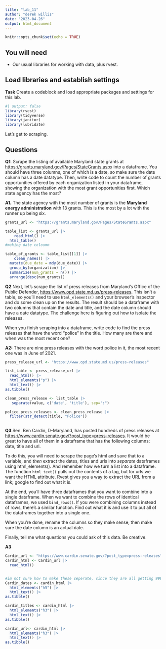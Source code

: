 ```yaml
---
title: "lab_11"
author: "derek willis"
date: "2023-04-26"
output: html_document
---
```


```r
knitr::opts_chunk$set(echo = TRUE)
```

## You will need

-   Our usual libraries for working with data, plus rvest.

## Load libraries and establish settings

**Task** Create a codeblock and load appropriate packages and settings for this lab.

```r
#| output: false
library(rvest)
library(tidyverse)
library(janitor)
library(lubridate)
```

Let's get to scraping.

## Questions

**Q1**. Scrape the listing of available Maryland state grants at <https://grants.maryland.gov/Pages/StateGrants.aspx> into a dataframe. You should have three columns, one of which is a date, so make sure the date column has a date datatype. Then, write code to count the number of grants opportunities offered by each organization listed in your dataframe, showing the organization with the most grant opportunities first. Which state agency has the most?

**A1.** The state agency with the most number of grants is the **Maryland energy administration** with 13 grants. This is the most by a lot with the runner up being six.

```r
grants_url <- "https://grants.maryland.gov/Pages/StateGrants.aspx"

table_list <- grants_url |>
    read_html() |>
  html_table()
#making date coloumn 

table_of_grants <- table_list[[1]] |>
    clean_names() |>
  mutate(due_date = mdy(due_date)) |>
  group_by(organization) |>
  summarize(num_grants = n()) |>
  arrange(desc(num_grants))
```

**Q2** Next, let's scrape the list of press releases from Maryland's Office of the Public Defender, <https://www.opd.state.md.us/press-releases>. This isn't a table, so you'll need to use `html_elements()` and your browser's inspector and do some clean up on the results. The result should be a dataframe with two columns that contain the date and title, and the date column should have a date datatype. The challenge here is figuring out how to isolate the releases.

When you finish scraping into a dataframe, write code to find the press releases that have the word "police" in the title. How many are there and when was the most recent one?

**A2:** There are nine press releases with the word police in it, the most recent one was in June of 2021.

```r
press_release_url <- "https://www.opd.state.md.us/press-releases"

list_table <- press_release_url |>
  read_html() |>
  html_elements("p") |>
  html_text() |>
as.tibble()

clean_press_release <- list_table |>
   separate(value, c('date', 'title'), sep=":") 

police_press_releases <- clean_press_release |>
  filter(str_detect(title, "Police")) 
   

```

**Q3** Sen. Ben Cardin, D-Maryland, has posted hundreds of press releases at <https://www.cardin.senate.gov/?post_type=press-releases>. It would be great to have all of them in a dataframe that has the following columns: date, title and url.

To do this, you will need to scrape the page's html and save that to a variable, and *then* extract the dates, titles and urls into *separate* dataframes using html_elements(). And remember how we turn a list into a dataframe. The function `html_text()` pulls out the contents of a tag, but for urls we want the HTML attribute. Rvest gives you a way to extract the URL from a link; google to find out what it is.

At the end, you'll have three dataframes that you want to combine into a single dataframe. When we want to combine the rows of identical dataframes, we used `bind_rows()`. If you were combining columns instead of rows, there's a similar function. Find out what it is and use it to put all of the dataframes together into a single one.

When you're done, rename the columns so they make sense, then make sure the date column is an actual date.

Finally, tell me what questions you could ask of this data. Be creative.

**A3**

```r
Cardin_url <- "https://www.cardin.senate.gov/?post_type=press-releases"
cardin_html <- Cardin_url |>
  read_html()


#im not sure how to make these seperate, since they are all getting 999 observations
Cardin_dates <- cardin_html |>
  html_elements("h5") |>
  html_text() |>
as.tibble()

cardin_titles <- cardin_html |>
  html_elements("h3") |>
  html_text() |>
as.tibble()

cardin_url<- cardin_html |>
  html_elements("h3") |>
  html_text() |>
as.tibble()
```
